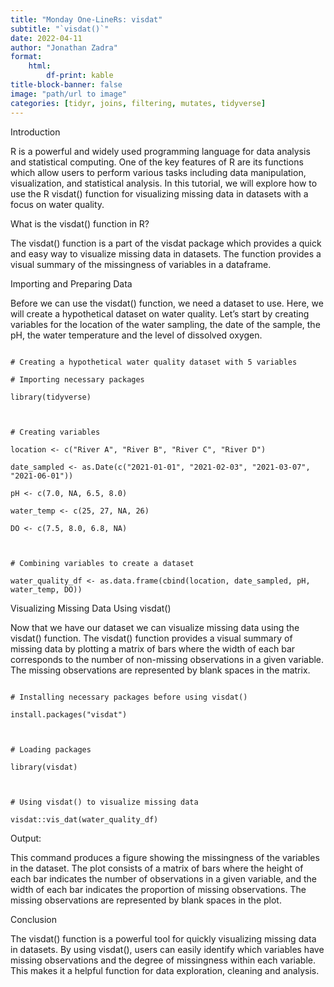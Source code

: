 ---
title: "Monday One-LineRs: visdat"
subtitle: "`visdat()`"
date: 2022-04-11
author: "Jonathan Zadra"
format:
    html:
        df-print: kable
title-block-banner: false
image: "path/url to image"
categories: [tidyr, joins, filtering, mutates, tidyverse]
---

Introduction
R is a powerful and widely used programming language for data analysis and statistical computing. One of the key features of R are its functions which allow users to perform various tasks including data manipulation, visualization, and statistical analysis. In this tutorial, we will explore how to use the R visdat() function for visualizing missing data in datasets with a focus on water quality.

What is the visdat() function in R?
The visdat() function is a part of the visdat package which provides a quick and easy way to visualize missing data in datasets. The function provides a visual summary of the missingness of variables in a dataframe.

Importing and Preparing Data
Before we can use the visdat() function, we need a dataset to use. Here, we will create a hypothetical dataset on water quality. Let's start by creating variables for the location of the water sampling, the date of the sample, the pH, the water temperature and the level of dissolved oxygen. 

```
# Creating a hypothetical water quality dataset with 5 variables
# Importing necessary packages
library(tidyverse)

# Creating variables
location <- c("River A", "River B", "River C", "River D")
date_sampled <- as.Date(c("2021-01-01", "2021-02-03", "2021-03-07", "2021-06-01"))
pH <- c(7.0, NA, 6.5, 8.0)
water_temp <- c(25, 27, NA, 26)
DO <- c(7.5, 8.0, 6.8, NA)

# Combining variables to create a dataset
water_quality_df <- as.data.frame(cbind(location, date_sampled, pH, water_temp, DO))
```

Visualizing Missing Data Using visdat()
Now that we have our dataset we can visualize missing data using the visdat() function. The visdat() function provides a visual summary of missing data by plotting a matrix of bars where the width of each bar corresponds to the number of non-missing observations in a given variable. The missing observations are represented by blank spaces in the matrix. 

```
# Installing necessary packages before using visdat()
install.packages("visdat")

# Loading packages
library(visdat)

# Using visdat() to visualize missing data
visdat::vis_dat(water_quality_df)
```

Output:
This command produces a figure showing the missingness of the variables in the dataset. The plot consists of a matrix of bars where the height of each bar indicates the number of observations in a given variable, and the width of each bar indicates the proportion of missing observations. The missing observations are represented by blank spaces in the plot. 

Conclusion
The visdat() function is a powerful tool for quickly visualizing missing data in datasets. By using visdat(), users can easily identify which variables have missing observations and the degree of missingness within each variable. This makes it a helpful function for data exploration, cleaning and analysis.